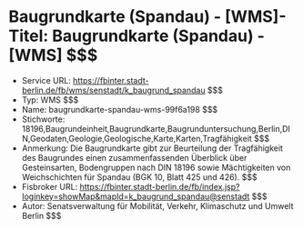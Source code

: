 # Baugrundkarte (Spandau) - [WMS]- Titel: Baugrundkarte (Spandau) - [WMS] $$$
- Service URL: https://fbinter.stadt-berlin.de/fb/wms/senstadt/k_baugrund_spandau $$$
- Typ: WMS $$$
- Name: baugrundkarte-spandau-wms-99f6a198 $$$
- Stichworte: 18196,Baugrundeinheit,Baugrundkarte,Baugrunduntersuchung,Berlin,DIN,Geodaten,Geologie,Geologische,Karte,Karten,Tragfähigkeit $$$
- Anmerkung: Die Baugrundkarte gibt zur Beurteilung der Tragfähigkeit des Baugrundes einen zusammenfassenden Überblick über Gesteinsarten, Bodengruppen nach DIN 18196 sowie Mächtigkeiten von Weichschichten für Spandau (BGK 10, Blatt 425 und 426). $$$
- Fisbroker URL: https://fbinter.stadt-berlin.de/fb/index.jsp?loginkey=showMap&mapId=k_baugrund_spandau@senstadt $$$
- Autor: Senatsverwaltung für Mobilität, Verkehr, Klimaschutz und Umwelt Berlin $$$

